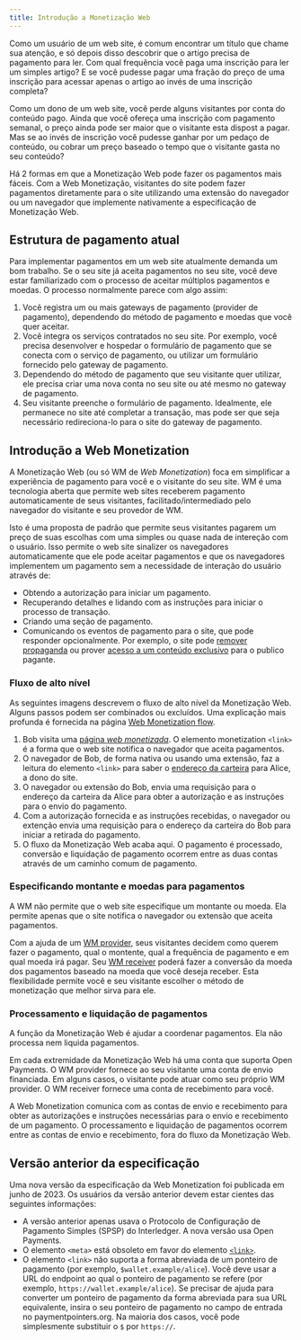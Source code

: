 ```yaml
---
title: Introdução a Monetização Web
---
```



Como um usuário de um web site, é comum encontrar um título que chame sua atenção, e só depois disso descobrir que o artigo precisa de pagamento para ler. Com qual frequência você paga uma inscrição para ler um simples artigo? E se você pudesse pagar uma fração do preço de uma inscrição para acessar apenas o artigo ao invés de uma inscrição completa?

Como um dono de um web site, você perde alguns visitantes por conta do conteúdo pago. Ainda que você ofereça uma inscrição com pagamento semanal, o preço ainda pode ser maior que o visitante esta dispost a pagar. Mas se ao invés de inscrição você pudesse ganhar por um pedaço de conteúdo, ou cobrar um preço baseado o tempo que o visitante gasta no seu conteúdo?

Há 2 formas em que a Monetização Web pode fazer os pagamentos mais fáceis. Com a Web Monetização, visitantes do site podem fazer pagamentos diretamente para o site utilizando uma extensão do navegador ou um navegador que implemente nativamente a especificação de Monetização Web.

## Estrutura de pagamento atual

Para implementar pagamentos em um web site atualmente demanda um bom trabalho. Se o seu site já aceita pagamentos no seu site, você deve estar familiarizado com o processo de aceitar múltiplos pagamentos e moedas. O processo normalmente parece com algo assim:

1. Você registra um ou mais gateways de pagamento (provider de pagamento), dependendo do método de pagamento e moedas que você quer aceitar.
2. Você integra os serviços contratados no seu site. Por exemplo, você precisa desenvolver e hospedar o formulário de pagamento que se conecta com o serviço de pagamento, ou utilizar um formulário fornecido pelo gateway de pagamento.
3. Dependendo do método de pagamento que seu visitante quer utilizar, ele precisa criar uma nova conta no seu site ou até mesmo no gateway de pagamento.
4. Seu visitante preenche o formulário de pagamento. Idealmente, ele permanece no site até completar a transação, mas pode ser que seja necessário redireciona-lo para o site do gateway de pagamento.

## Introdução a Web Monetization

A Monetização Web (ou só WM de _Web Monetization_) foca em simplificar a experiência de pagamento para você e o visitante do seu site. WM é uma tecnologia aberta que permite web sites receberem pagamento automaticamente de seus visitantes, facilitado/intermediado pelo navegador do visitante e seu provedor de WM.

Isto é uma proposta de padrão que permite seus visitantes pagarem um preço de suas escolhas com uma simples ou quase nada de intereção com o usuário. Isso permite o web site sinalizer os navegadores automaticamente que ele pode aceitar pagamentos e que os navegadores implementem um pagamento sem a necessidade de interação do usuário através de:

- Obtendo a autorização para iniciar um pagamento.
- Recuperando detalhes e lidando com as instruções para iniciar o processo de transação.
- Criando uma seção de pagamento.
- Comunicando os eventos de pagamento para o site, que pode responder opcionalmente. Por exemplo, o site pode [remover propaganda](/docs/guides/remove-ads) ou prover [acesso a um conteúdo exclusivo](/docs/guides/provide-exclusive-content) para o publico pagante.

### Fluxo de alto nível

As seguintes imagens descrevem o fluxo de alto nível da Monetização Web. Alguns passos podem ser combinados ou excluídos. Uma explicação mais profunda é fornecida na página [Web Monetization flow](/docs/intro/web-monetization-flow).

<LargeImg
  src='/img/docs/diagram-wm-overview.png'
  alt='Fluxo de alto nível da Monetização Web'
/>

1. Bob visita uma [página _web monetizada_](/docs/guides/monetize-page). O elemento monetization `<link>` é a forma que o web site notifica o navegador que aceita pagamentos.
2. O navegador de Bob, de forma nativa ou usando uma extensão, faz a leitura do elemento `<link>` para saber o <Tooltip content='URL que identifica uma conta de Open Payments' client:load><a href="./resources/glossary#wallet-address">endereço da carteira</a></Tooltip> para Alice, a dono do site.
3. O navegador ou extensão do Bob, envia uma requisição para o endereço da carteira da Alice para obter a autorização e as instruções para o envio do pagamento.
4. Com a autorização fornecida e as instruções recebidas, o navegador ou extenção envia uma requisição para o endereço da carteira do Bob para iniciar a retirada do pagamento.
5. O fluxo da Monetização Web acaba aqui. O pagamento é processado, conversão e liquidação de pagamento ocorrem entre as duas contas através de um caminho comum de pagamento.

### Especificando montante e moedas para pagamentos

A WM não permite que o web site especifique um montante ou moeda. Ela permite apenas que o site notifica o navegador ou extensão que aceita pagamentos.

Com a ajuda de um <Tooltip content='Entidade que envia o pagamento' client:load><a href="./resources/glossary#web-monetization-provider">WM provider</a></Tooltip>, seus visitantes decidem como querem fazer o pagamento, qual o montente, qual a frequência de pagamento e em qual moeda irá pagar. Seu <Tooltip content='Entidade que recebe o pagamento' client:load><a href="./resources/glossary#web-monetization-receiver">WM receiver</a></Tooltip> poderá fazer a conversão da moeda dos pagamentos baseado na moeda que você deseja receber. Esta flexibilidade permite você e seu visitante escolher o método de monetização que melhor sirva para ele.

### Processamento e liquidação de pagamentos

A função da Monetização Web é ajudar a coordenar pagamentos. Ela não processa nem liquida pagamentos.

Em cada extremidade da Monetização Web há uma conta que suporta <LinkOut href="https://openpayments.guide">Open Payments</LinkOut>. O WM provider fornece ao seu visitante uma conta de envio financiada. Em alguns casos, o visitante pode atuar como seu próprio WM provider. O WM receiver fornece uma conta de recebimento para você.

A Web Monetization comunica com as contas de envio e recebimento para obter as autorizações e instruções necessárias para o envio e recebimento de um pagamento. O processamento e liquidação de pagamentos ocorrem entre as contas de envio e recebimento, fora do fluxo da Monetização Web.

## Versão anterior da especificação

Uma nova versão da especificação da Web Monetization foi publicada em junho de 2023. Os usuários da versão anterior devem estar cientes das seguintes informações:

- A versão anterior apenas usava o Protocolo de Configuração de Pagamento Simples (SPSP) do Interledger. A nova versão usa <LinkOut href="https://openpayments.guide/">Open Payments</LinkOut>.
- O elemento `<meta>` está obsoleto em favor do elemento [`<link>`](/docs/references/html-link-rel-monetization/).
- O elemento `<link>` não suporta a forma abreviada de um ponteiro de pagamento (por exemplo, `$wallet.example/alice`). Você deve usar a URL do endpoint ao qual o ponteiro de pagamento se refere (por exemplo, `https://wallet.example/alice`). Se precisar de ajuda para converter um ponteiro de pagamento da forma abreviada para sua URL equivalente, insira o seu ponteiro de pagamento no campo de entrada no <LinkOut href="https://paymentpointers.org">paymentpointers.org</LinkOut>. Na maioria dos casos, você pode simplesmente substituir o `$` por `https://`.
